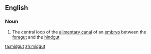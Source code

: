 ==English==

===Noun===
{{wikipedia}}
{{en-noun}}

#{{anatomy}} The central loop of the [[alimentary canal]] of an [[embryo]] between the [[foregut]] and the [[hindgut]]

[[ta:midgut]]
[[zh:midgut]]